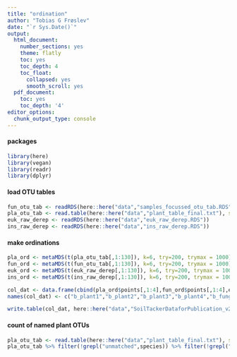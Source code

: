 ```yaml
---
title: "ordination"
author: "Tobias G Frøslev"
date: "`r Sys.Date()`"
output:
  html_document:
    number_sections: yes
    theme: flatly
    toc: yes
    toc_depth: 4
    toc_float:
      collapsed: yes
      smooth_scroll: yes
  pdf_document:
    toc: yes
    toc_depth: '4'
editor_options:
  chunk_output_type: console
---
```


#### packages ####
```r
library(here)
library(vegan)
library(readr)
library(dplyr)
```

#### load OTU tables ####
```r
fun_otu_tab <- readRDS(here::here("data","samples_focussed_otu_tab.RDS")) # taken from the Man vs Machine study: https://github.com/tobiasgf/man_vs_machine/blob/master/data/samples_focussed_otu_tab.RDS
pla_otu_tab <- read.table(here::here("data","plant_table_final.txt"), sep="\t", header = T) # see earlier steps in separate script
euk_raw_derep <- readRDS(here::here("data","euk_raw_derep.RDS"))
ins_raw_derep <- readRDS(here::here("data","ins_raw_derep.RDS"))
```

#### make ordinations ####
```r
pla_ord <- metaMDS(t(pla_otu_tab[,1:130]), k=6, try=200, trymax = 1000)
fun_ord <- metaMDS(t(fun_otu_tab[,1:130]), k=6, try=200, trymax = 1000)
euk_ord <- metaMDS(t(euk_raw_derep[,1:130]), k=6, try=200, trymax = 1000)
ins_ord <- metaMDS(t(ins_raw_derep[,1:130]), k=6, try=200, trymax = 1000)

col_dat <- data.frame(cbind(pla_ord$points[,1:4],fun_ord$points[,1:4],euk_ord$points[,1:4],ins_ord$points[,1:4]))
names(col_dat) <- c("b_plant1","b_plant2","b_plant3","b_plant4","b_fung1","b_fung2","b_fung3","b_fung4","b_eukar1","b_eukar2","b_eukar3","b_eukar4","b_insect1","b_insect2","b_insect3","b_insect4")

write.table(col_dat, here::here("data","SoilTackerDataforPublication_v2.txt"), sep="\t",quote=FALSE, col.names = NA)
```

#### count of named plant OTUs ####
```r
pla_otu_tab <- read.table(here::here("data","plant_table_final.txt"), sep="\t", header = T)
pla_otu_tab %>% filter(!grepl("unmatched",species)) %>% filter(!grepl("ambigu",species)) %>% nrow() # 318 unambiguous plant names
```

